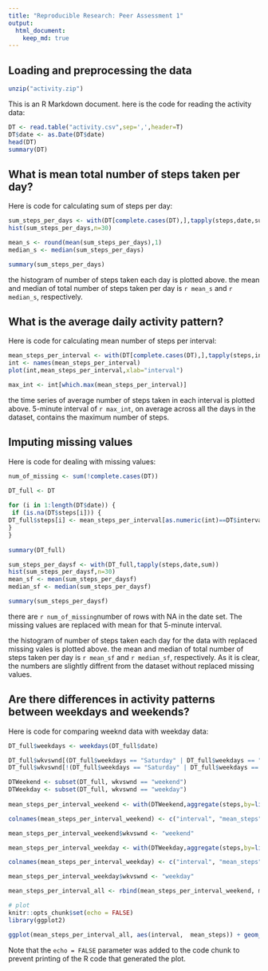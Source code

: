 ```yaml
---
title: "Reproducible Research: Peer Assessment 1"
output: 
  html_document:
    keep_md: true
---
```



## Loading and preprocessing the data
```r

unzip("activity.zip")
```


This is an R Markdown document. here is the code for reading the activity data:

```r
DT <- read.table("activity.csv",sep=',',header=T)
DT$date <- as.Date(DT$date)
head(DT)
summary(DT)
```


## What is mean total number of steps taken per day?

Here is code for calculating sum of steps per day:

```r
sum_steps_per_days <- with(DT[complete.cases(DT),],tapply(steps,date,sum))
hist(sum_steps_per_days,n=30)

mean_s <- round(mean(sum_steps_per_days),1)
median_s <- median(sum_steps_per_days)

summary(sum_steps_per_days)
```

the histogram of number of steps taken each day is plotted above. the mean and median of total number of steps taken per day is `r mean_s` and `r median_s`, respectively.

## What is the average daily activity pattern?

Here is code for calculating mean number of steps per interval:

```r
mean_steps_per_interval <- with(DT[complete.cases(DT),],tapply(steps,interval,mean))
int <- names(mean_steps_per_interval)
plot(int,mean_steps_per_interval,xlab="interval")

max_int <- int[which.max(mean_steps_per_interval)]

```

the time series of average number of steps taken in each interval is plotted above. 5-minute interval of `r max_int`, on average across all the days in the dataset, contains the maximum number of steps.


## Imputing missing values

Here is code for dealing with missing values:

```r

num_of_missing <- sum(!complete.cases(DT))

DT_full <- DT
 
for (i in 1:length(DT$date)) {
 if (is.na(DT$steps[i])) {
DT_full$steps[i] <- mean_steps_per_interval[as.numeric(int)==DT$interval[i]]
}
}
  
summary(DT_full)

sum_steps_per_daysf <- with(DT_full,tapply(steps,date,sum))
hist(sum_steps_per_daysf,n=30)
mean_sf <- mean(sum_steps_per_daysf)
median_sf <- median(sum_steps_per_daysf)

summary(sum_steps_per_daysf)

```

there are `r num_of_missing`number of rows with NA in the date set. The missing values are replaced with mean for that 5-minute interval.

the histogram of number of steps taken each day for the data with replaced missing vales is plotted above. the mean and median of total number of steps taken per day is `r mean_sf` and `r median_sf`, respectively. As it is clear, the numbers are slightly diffrent from the dataset without replaced missing values.

## Are there differences in activity patterns between weekdays and weekends?

Here is code for comparing weeknd data with weekday data:

```r

DT_full$weekdays <- weekdays(DT_full$date)

DT_full$wkvswnd[(DT_full$weekdays == "Saturday" | DT_full$weekdays == "Sunday")] <- "weekend"
DT_full$wkvswnd[!(DT_full$weekdays == "Saturday" | DT_full$weekdays == "Sunday")] <- "weekday"

DTWeekend <- subset(DT_full, wkvswnd == "weekend")
DTWeekday <- subset(DT_full, wkvswnd == "weekday")
        
mean_steps_per_interval_weekend <- with(DTWeekend,aggregate(steps,by=list(interval),mean))

colnames(mean_steps_per_interval_weekend) <- c("interval", "mean_steps")

mean_steps_per_interval_weekend$wkvswnd <- "weekend"

mean_steps_per_interval_weekday <- with(DTWeekday,aggregate(steps,by=list(interval),mean))

colnames(mean_steps_per_interval_weekday) <- c("interval", "mean_steps")

mean_steps_per_interval_weekday$wkvswnd <- "weekday"

mean_steps_per_interval_all <- rbind(mean_steps_per_interval_weekend, mean_steps_per_interval_weekday)

```


```r
# plot
knitr::opts_chunk$set(echo = FALSE)
library(ggplot2)

ggplot(mean_steps_per_interval_all, aes(interval,  mean_steps)) + geom_line() + facet_grid(wkvswnd ~ .)

```



Note that the `echo = FALSE` parameter was added to the code chunk to prevent printing of the R code that generated the plot.
